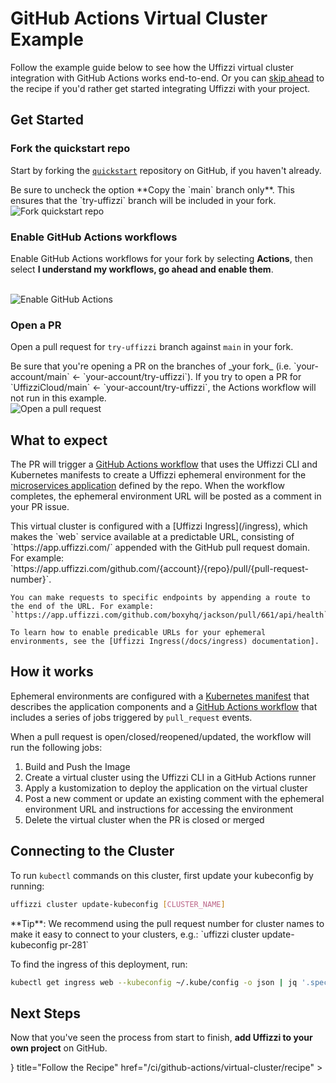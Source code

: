
# GitHub Actions Virtual Cluster Example

Follow the example guide below to see how the Uffizzi virtual cluster integration with GitHub Actions works end-to-end. Or you can [skip ahead](/ci/github-actions/recipe) to the recipe if you'd rather get started integrating Uffizzi with your project.

## Get Started

<Steps>

### Fork the quickstart repo 

Start by forking the [`quickstart`](https://github.com/UffizziCloud/quickstart) repository on GitHub, if you haven't already.  

<Callout type="warning">
    Be sure to uncheck the option **Copy the `main` branch only**. This ensures that the `try-uffizzi` branch will be included in your fork.  
</Callout>

<br />
<Image
    src="/images/uncheck-copy-main-branch-only.png"
    width={640}
    height={433}
    alt="Fork quickstart repo"
    className="border rounded-lg overflow-hidden mt-6"
/>
<br />

### Enable GitHub Actions workflows
Enable GitHub Actions workflows for your fork by selecting **Actions**, then select **I understand my workflows, go ahead and enable them**.   

<br />
<Image
    src="/images/enable-github-actions.png"
    width={640}
    height={433}
    alt="Enable GitHub Actions"
    className="border rounded-lg overflow-hidden mt-6"
/>

### Open a PR  

Open a pull request for `try-uffizzi` branch against `main` in your fork.  

<Callout type="warning">
    Be sure that you're opening a PR on the branches of _your fork_ (i.e. `your-account/main` ← `your-account/try-uffizzi`). If you try to open a PR for `UffizziCloud/main` ← `your-account/try-uffizzi`, the Actions workflow will not run in this example. 
</Callout>  

<br />
<Image
    src="/images/github-actions-jobs.png"
    width={800}
    height={541}
    alt="Open a pull request"
    className="border rounded-lg overflow-hidden mt-6"
/>
<br />

</Steps>

## What to expect

The PR will trigger a [GitHub Actions workflow](https://github.com/UffizziCloud/quickstart-k8s/blob/main/.github/workflows/uffizzi.yml) that uses the Uffizzi CLI and Kubernetes manifests to create a Uffizzi ephemeral environment for the [microservices application](#architecture-of-this-example-app) defined by the repo. When the workflow completes, the ephemeral environment URL will be posted as a comment in your PR issue.

<Callout>
    This virtual cluster is configured with a [Uffizzi Ingress](/ingress), which makes the `web` service available at a predictable URL, consisting of `https://app.uffizzi.com/` appended with the GitHub pull request domain. For example:  
    `https://app.uffizzi.com/github.com/{account}/{repo}/pull/{pull-request-number}`.  

    You can make requests to specific endpoints by appending a route to the end of the URL. For example:  
    `https://app.uffizzi.com/github.com/boxyhq/jackson/pull/661/api/health`  

    To learn how to enable predicable URLs for your ephemeral environments, see the [Uffizzi Ingress(/docs/ingress) documentation].

</Callout>

## How it works

Ephemeral environments are configured with a [Kubernetes manifest](https://github.com/UffizziCloud/quickstart/tree/main/k8s) that describes the application components and a [GitHub Actions workflow](https://github.com/UffizziCloud/quickstart/blob/main/.github/workflows/uffizzi-cluster.yaml) that includes a series of jobs triggered by `pull_request` events. 

When a pull request is open/closed/reopened/updated, the workflow will run the following jobs:

1. Build and Push the Image
2. Create a virtual cluster using the Uffizzi CLI in a GitHub Actions runner  
3. Apply a kustomization to deploy the application on the virtual cluster
4. Post a new comment or update an existing comment with the ephemeral environment URL and instructions for accessing the environment
5. Delete the virtual cluster when the PR is closed or merged

## Connecting to the Cluster

To run `kubectl` commands on this cluster, first update your kubeconfig by running:  

``` bash
uffizzi cluster update-kubeconfig [CLUSTER_NAME]
```

<Callout>
    **Tip**: We recommend using the pull request number for cluster names to make it easy to connect to your clusters, e.g.: `uffizzi cluster update-kubeconfig pr-281`  
</Callout>

To find the ingress of this deployment, run:   

``` bash
kubectl get ingress web --kubeconfig ~/.kube/config -o json | jq '.spec.rules[0].host' | tr -d '"'
```


## Next Steps  

Now that you've seen the process from start to finish, **add Uffizzi to your own project** on GitHub.  

<Cards num={2}>
  <Cards.Card
    arrow
    icon={<ChefHat size={24} />}
    title="Follow the Recipe"
    href="/ci/github-actions/virtual-cluster/recipe"
  >
  </Cards.Card>
</Cards>